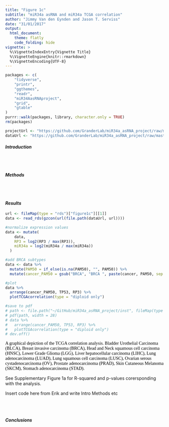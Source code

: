 ```yaml
---
title: "Figure 1c"
subtitle: "miR34a asRNA and miR34a TCGA correlation"
author: "Jimmy Van den Eynden and Jason T. Serviss"
date: "31/01/2017"
output:
  html_document:
    theme: flatly
    code_folding: hide
vignette: >
  %\VignetteIndexEntry{Vignette Title}
  %\VignetteEngine{knitr::rmarkdown}
  %\VignetteEncoding{UTF-8}
---
```


<style> 
.caption { 
  color: Black; 
  font-family: "Times New Roman", Times, serif;
  font-size: 1.0em; 
}
</style>

```r

packages <- c(
    "tidyverse",
    "printr",
    "ggthemes",
    "readr",
    "miR34AasRNAproject",
    "grid",
    "gtable"
)
purrr::walk(packages, library, character.only = TRUE)
rm(packages)

```

```r

projectUrl <- "https://github.com/GranderLab/miR34a_asRNA_project/raw/master/inst"
dataUrl <- "https://github.com/GranderLab/miR34a_asRNA_project/raw/master/"

```

#### _Introduction_

<br></br>

#### _Methods_

<br></br>

#### _Results_
```r
url <- fileMap(type = "rds")["figure1c"][[1]]
data <- read_rds(gzcon(url(file.path(dataUrl, url))))

#normalize expression values
data <- mutate(
    data,
    RP3 = log2(RP3 / max(RP3)),
    miR34a = log2(miR34a / max(miR34a))  
  )

#add BRCA subtypes
data <- data %>%
  mutate(PAM50 = if_else(is.na(PAM50), "", PAM50)) %>%
  mutate(cancer_PAM50 = gsub("BRCA", "BRCA ", paste(cancer, PAM50, sep = "")))
```

```r
#plot
data %>%
  arrange(cancer_PAM50, TP53, RP3) %>%
  plotTCGAcorrelation(type = "diploid only")

#save to pdf
# path <- file.path("~/GitHub/miR34a_asRNA_project/inst", fileMap(type = "pdf")["figure1c"][[1]])
# pdf(path, width = 28)
# data %>%
#   arrange(cancer_PAM50, TP53, RP3) %>%
#   plotTCGAcorrelation(type = "diploid only")
# dev.off()

```

<div class="caption">
A graphical depiction of the TCGA correlation analysis. Bladder Urothelial Carcinoma (BLCA), Breast invasive carcinoma (BRCA), Head and Neck squamous cell carcinoma (HNSC), Lower Grade Glioma (LGG), Liver hepatocellular carcinoma (LIHC), Lung adenocarcinoma (LUAD), Lung squamous cell carcinoma (LUSC), Ovarian serous cystadenocarcinoma (OV), Prostate adenocarcinoma (PRAD), Skin Cutaneous Melanoma (SKCM), Stomach adenocarcinoma (STAD).
</div>

See Supplementary Figure 1a for R-squared and p-values corersponding with the analysis.

Insert code here from Erik and write Intro Methods etc


<br></br>

#### _Conclusions_

<br></br><br></br>
